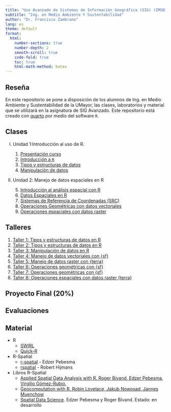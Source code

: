 ```yaml
---
title: "Uso Avanzado de Sistemas de Información Geográfica (SIG) (IMSD1025)"
subtitle: "Ing. en Medio Ambiente Y Sustentabilidad"
author: "Dr. Francisco Zambrano"
lang: es
theme: default
format:
  html:
    number-sections: true
    number-depth: 2
    smooth-scroll: true
    code-fold: true
    toc: true
    html-math-method: katex
---
```


## Reseña

En este repositorio se pone a disposición de los alumnos de Ing. en Medio Ambiente y Sustentabilidad de la UMayor, las clases, laboratorios y material que se utilizará en la asignatura de SIG Avanzado. Este repositorio está creado con [quarto](https://quarto.org/) por medio del software `R`.

## Clases

I) Unidad 1:Introducción al uso de R.
    
    1) [Presentación curso](Clase1/slides_clase11.html)  
    2) [Introducción a `R`](Clase1/slides_clase12.html)   
    3) [Tipos y estructuras de datos](Clase1/slides_clase13.html)
    4) [Manipulación de datos](Clase2/slides_clase21.html)
II) Unidad 2: Manejo de datos espaciales en R
    5) [Introducción al análisis espacial con R](Clase3/slides_clase31.html)
    6) [Datos Espaciales en R](Clase3/slides_clase32.html)
    7) [Sistemas de Referencia de Coordenadas (SRC)](Clase4/slides_SRC.html) 
    8) [Operaciones Geométricas con datos vectoriales](Clase4/slides_operaciones_vectoriales.html)
    9) [Operaciones espaciales con datos raster](Clase5/slides_manipulacion_rasters.html)
<!--     10) [Creación de mapas con {tmap}](Clase6/slides_mapas_con_tmap.html) -->
    
## Talleres

1) [Taller 1: Tipos y estructuras de datos en R](Talleres/Taller1_v2/Ejercicios_R-base.html)
2) [Taller 2: Tipos y estructuras de datos en R](Talleres/Taller2_2023/taller2_rbase.html)
3) [Taller 3: Manipulación de datos en R](Talleres/taller3_2024/taller3.html)
4) [Taller 4: Manejo de datos vectoriales con {sf}](Talleres/taller4_2024/taller4.html)
5) [Taller 5: Manejo de datos raster con {terra}](Talleres/taller5_2024/taller5.html)
6) [Taller 6: Operaciones geométricas con {sf}](Talleres/taller6_2024/taller6.html)
7) [Taller 7: Operaciones geométricas con {sf}](Talleres/Taller7_2024/taller7.html)
8) [Taller 8: Operaciones espaciales con datos raster {terra}](Talleres/taller8_2024/taller8.html)

## Proyecto Final (20%)

<!-- - [Preparación de datos para MDE](proyecto_final/proyecto_final.html) -->

<!-- 
2) [Taller 2: Datos climáticos en R](Talleres/Taller2/Taller2.html)
3) [Taller 3: Datos vectoriales con {sf}](Talleres/Taller3/Taller3.html)
4) [Taller 4: Operaciones geométricas con {sf}](Talleres/Taller4/Taller4.html)
5) [Taller 5: Datos raster con {terra}](Talleres/Taller5/Taller5.html)
6) [Taller 6: Creación de mapas con {tmap}](Talleres/Taller6/Taller6.html)
7) [Taller recuperativo: R como SIG](Talleres/Taller_recuperativo/Taller_recuperativo.html)
-->

## Evaluaciones

<!-- 1) Evaluación 1: -->
<!--     + [Solución](Evaluaciones/Eva1_2023/evaluacion1.html) -->
<!--     + [Tipo 1](Evaluaciones/Eva1_2023/evaluacion1_forma1.html) -->
<!--     + [Tipo 2](Evaluaciones/Eva1_2023/evaluacion1_forma2.html) -->
<!--     + [Tipo 3](Evaluaciones/Eva1_2023/evaluacion1_forma3.html) -->
<!--     + [Tipo 4](Evaluaciones/Eva1_2023/evaluacion1_forma4.html) -->
<!--     + [Tipo 5](Evaluaciones/Eva1_2023/evaluacion1_forma5.html) -->
<!-- 2) [Evaluación 2](Evaluaciones/Eva2_2023/Eva2.html) -->
<!-- 3) [Evaluación recuperativa](Evaluaciones/Eva_recu_2023/Eva_recu.html) -->
<!-- 4) [Examen](Evaluaciones/Examen_2023/examen.html) -->

## Material

- R
  - [SWIRL](https://swirlstats.com/)
  - [Quick-R](https://www.statmethods.net/)

- R-Spatial
  - [r-spatial](https://www.r-spatial.org/) - Edzer Pebesma
  - [rspatial](https://www.rspatial.org/) - Robert Hijmans

- Libros R-Spatial
  - [Applied Spatial Data Analysis with R. Roger Bivand, Edzer Pebesma, Virgilio Gómez-Rubio.](http://gis.humboldt.edu/OLM/r/Spatial%20Analysis%20With%20R.pdf)
  - [Geocomputation with R. Robin Lovelace, Jakub Nowosad, Jannes Muenchow](https://geocompr.robinlovelace.net/)
  - [Spatial Data Science](https://keen-swartz-3146c4.netlify.app/). Edzer Pebesma y Roger Bivand. Estado: en desarrollo
  

